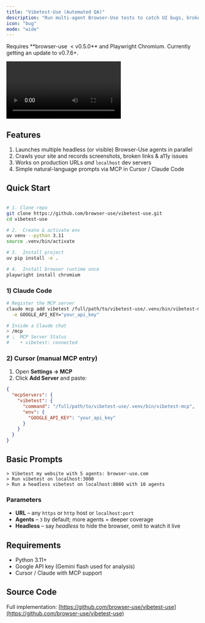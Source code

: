 ```yaml
---
title: "Vibetest-Use (Automated QA)"
description: "Run multi-agent Browser-Use tests to catch UI bugs, broken links, and accessibility issues before they ship."
icon: "bug"
mode: "wide"
---
```


<Note>
Requires **browser-use&nbsp; < v0.5.0** and Playwright Chromium. Currently getting an update to v0.7.6+. 
</Note>

<video
  controls
  className="w-full aspect-video rounded-xl"
  src="https://github.com/user-attachments/assets/6450b5b7-10e5-4019-82a4-6d726dbfbe1f">
</video>

## Features

1. Launches multiple headless (or visible) Browser-Use agents in parallel
2. Crawls your site and records screenshots, broken links & a11y issues
3. Works on production URLs *and* `localhost` dev servers
4. Simple natural-language prompts via MCP in Cursor / Claude Code

## Quick Start

```bash

# 1. Clone repo 
git clone https://github.com/browser-use/vibetest-use.git
cd vibetest-use

# 2.  Create & activate env
uv venv --python 3.11
source .venv/bin/activate

# 3.  Install project
uv pip install -e .

# 4.  Install browser runtime once
playwright install chromium
```

### 1) Claude Code

```bash
# Register the MCP server
claude mcp add vibetest /full/path/to/vibetest-use/.venv/bin/vibetest-mcp \
  -e GOOGLE_API_KEY="your_api_key"

# Inside a Claude chat
> /mcp
# ⎿  MCP Server Status
#    • vibetest: connected
```

### 2) Cursor (manual MCP entry)

1. Open **Settings → MCP**  
2. Click **Add Server** and paste:

```json
{
  "mcpServers": {
    "vibetest": {
      "command": "/full/path/to/vibetest-use/.venv/bin/vibetest-mcp",
      "env": {
        "GOOGLE_API_KEY": "your_api_key"
      }
    }
  }
}
```

## Basic Prompts
```
> Vibetest my website with 5 agents: browser-use.com
> Run vibetest on localhost:3000
> Run a headless vibetest on localhost:8080 with 10 agents
```

### Parameters
* **URL** – any `https` or `http` host or `localhost:port`
* **Agents** – `3` by default; more agents = deeper coverage
* **Headless** – say *headless* to hide the browser, omit to watch it live

## Requirements

* Python 3.11+
* Google API key (Gemini flash used for analysis)
* Cursor / Claude with MCP support

## Source Code

Full implementation: [https://github.com/browser-use/vibetest-use](https://github.com/browser-use/vibetest-use)
